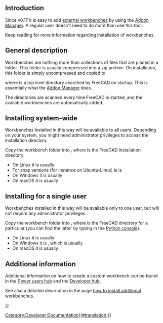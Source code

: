 <languages/>
{{TOCright}}
<translate>

== Introduction == <!--T:13-->

<!--T:14-->
Since v0.17 it is easy to add [[external_workbenches|external workbenches]] by using the [[Std_AddonMgr|Addon Manager]]. A regular user doesn't need to do more than use this tool.

<!--T:15-->
Keep reading for more information regarding installation of workbenches.

== General description == <!--T:1-->

<!--T:2-->
Workbenches are nothing more than collections of files that are placed in a folder. This folder is usually compressed into a zip archive. On installation, this folder is simply uncompressed and copied to

</translate>
{{Code|code=
$ROOT_DIR/Mod/
}}
<translate>

<!--T:10-->
where {{incode|$ROOT_DIR}} is a top level directory searched by FreeCAD on startup. This is essentially what the [[Std_AddonMgr|Addon Manager]] does.

<!--T:11-->
The {{incode|Mod/}} directories are scanned every time FreeCAD is started, and the available workbenches are automatically added.

== Installing system-wide == <!--T:3-->

<!--T:16-->
Workbenches installed in this way will be available to all users. Depending on your system, you might need administrator privileges to access the installation directory.

<!--T:4-->
Copy the workbench folder into {{incode|$INSTALL_DIR/Mod/}}, where {{incode|$INSTALL_DIR}} is the FreeCAD installation directory.
* On Linux it is usually {{incode|/usr/share/freecad/Mod/}}
* For snap versions (for instance on Ubuntu-Linux) is is {{incode|$HOME/snap/freecad/common/Mod/}}
* On Windows it is usually {{incode|C:\Program Files\FreeCAD\Mod\}}
* On macOS it is usually {{incode|/Applications/FreeCAD/Mod/}}

== Installing for a single user == <!--T:5-->

<!--T:17-->
Workbenches installed in this way will be available only to one user, but will not require any administrator privileges.

<!--T:6-->
Copy the workbench folder into {{incode|$USER_DIR/Mod/}}, where {{incode|$USER_DIR}} is the FreeCAD directory for a particular {{incode|username}} (you can find the latter by typing {{incode|App.getUserAppDataDir()}} in the [[Python_console|Python console]]).
* On Linux it is usually {{incode|/home/username/.local/share/FreeCAD/Mod/}}
* On Windows it is {{incode|%APPDATA%\FreeCAD\Mod\}}, which is usually {{incode|C:\Users\username\Appdata\Roaming\FreeCAD\Mod\}}
* On macOS it is usually {{incode|/Users/username/Library/Application Support/FreeCAD/Mod/}}.

== Additional information == <!--T:9-->

<!--T:7-->
Additional information on how to create a custom workbench can be found in the [[Power users hub|Power users hub]] and the [[Developer hub|Developer hub]].

<!--T:12-->
See also a detailed description in the page [[How_to_install_additional_workbenches|how to install additional workbenches]].


</translate>
{{Powerdocnavi{{#translation:}}}}
[[Category:Developer Documentation{{#translation:}}]]